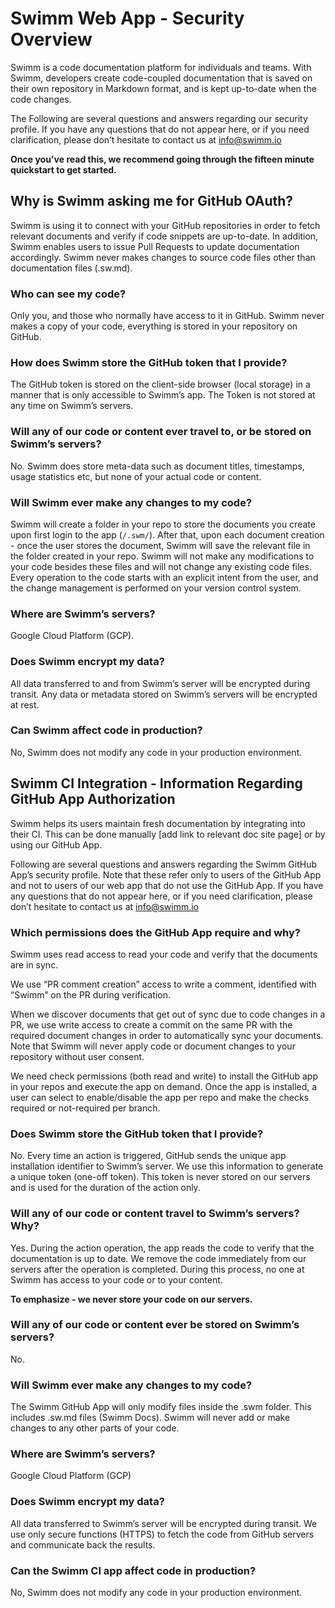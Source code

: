 

# Swimm Web App - Security Overview

Swimm is a code documentation platform for individuals and teams. With Swimm, developers 
create code-coupled documentation that is saved on their own repository in Markdown format, 
and is kept up-to-date when the code changes.

The Following are several questions and answers regarding our security profile. If you have 
any questions that do not appear here, or if you need clarification, please don’t hesitate 
to contact us at info@swimm.io

**Once you've read this, we recommend <Link to="/docs/quickstart">going through the fifteen minute quickstart</Link>
to get started.**


## Why is Swimm asking me for GitHub OAuth?

Swimm is using it to connect with your GitHub repositories in order to fetch relevant documents 
and verify if code snippets are up-to-date. In addition, Swimm enables users to issue Pull 
Requests to update documentation accordingly. Swimm never makes changes to source code files 
other than documentation files (.sw.md).

### Who can see my code?

Only you, and those who normally have access to it in GitHub. Swimm never makes a copy of your
code, everything is stored in your repository on GitHub.

### How does Swimm store the GitHub token that I provide?

The GitHub token is stored on the client-side browser (local storage) in a manner that is only 
accessible to Swimm’s app. The Token is not stored at any time on Swimm’s servers. 

### Will any of our code or content ever travel to, or be stored on Swimm’s servers?

No. Swimm does store meta-data such as document titles, timestamps, usage statistics etc, but
none of your actual code or content.

### Will Swimm ever make any changes to my code?

Swimm will create a folder in your repo to store the documents you create upon first login to the 
app (`/.swm/`). After that, upon each document creation - once the user stores the document, Swimm 
will save the relevant file in the folder created in your repo. Swimm will not make any modifications 
to your code besides these files and will not change any existing code files. Every operation to the 
code starts with an explicit intent from the user, and the change management is performed on your 
version control system.

### Where are Swimm’s servers?

Google Cloud Platform (GCP).

### Does Swimm encrypt my data?

All data transferred to and from Swimm’s server will be encrypted during transit. Any data or 
metadata stored on Swimm’s servers will be encrypted at rest.

### Can Swimm affect code in production? 

No, Swimm does not modify any code in your production environment.

## Swimm CI Integration - Information Regarding GitHub App Authorization

Swimm helps its users maintain fresh documentation by integrating into their CI. This can be done 
manually [add link to relevant doc site page] or by using our GitHub App.

Following are several questions and answers regarding the Swimm GitHub App’s security profile. 
Note that these refer only to users of the GitHub App and not to users of our web app that do not 
use the GitHub App. If you have any questions that do not appear here, or if you need clarification, 
please don’t hesitate to contact us at info@swimm.io


### Which permissions does the GitHub App require and why?

Swimm uses read access to read your code and verify that the documents are in sync.

We use “PR comment creation” access to write a comment, identified with “Swimm” on the PR during 
verification.

When we discover documents that get out of sync due to code changes in a PR, we use write access to create a commit on the same PR with the required document changes in order to automatically sync your documents. Note that Swimm will never apply code or document changes to your repository without user consent. 

We need check permissions (both read and write) to install the GitHub app in your repos and execute the app on demand. Once the app is installed, a user can select to enable/disable the app per repo and make the checks required or not-required per branch.

### Does Swimm store the GitHub token that I provide?
No. Every time an action is triggered, GitHub sends  the unique app installation identifier to Swimm’s 
server. We use this information to generate a unique token (one-off token). This token is never stored 
on our servers and is used for the duration of the action only.

### Will any of our code or content travel to Swimm’s servers? Why?

Yes. During the action operation, the app reads the code to verify that the documentation is up to date. 
We remove the code immediately from our servers after the operation is completed. During this process, 
no one at Swimm has access to your code or to your content. 

**To emphasize - we never store your code on our servers.**

### Will any of our code or content ever be stored on Swimm’s servers?

No.

### Will Swimm ever make any changes to my code?

The Swimm GitHub App will only modify files inside the .swm folder. This includes .sw.md files (Swimm Docs).
Swimm will never add or make changes to any other parts of your code.

### Where are Swimm’s servers?

Google Cloud Platform (GCP)

### Does Swimm encrypt my data?

All data transferred to Swimm’s server will be encrypted during transit. We use only secure functions (HTTPS) 
to fetch the code from GitHub servers and communicate back the results. 

### Can the Swimm CI app affect code in production? 

No, Swimm does not modify any code in your production environment.
